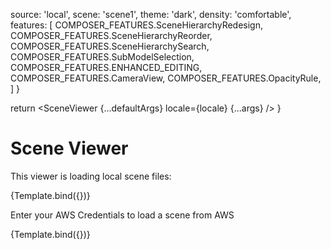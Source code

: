

<Meta title="Developer/Scene Viewer" component={SceneViewer} argTypes={argTypes} />

  source: 'local',
  scene: 'scene1',
  theme: 'dark',
  density: 'comfortable',
  features: [
    COMPOSER_FEATURES.SceneHierarchyRedesign,
    COMPOSER_FEATURES.SceneHierarchyReorder,
    COMPOSER_FEATURES.SceneHierarchySearch,
    COMPOSER_FEATURES.SubModelSelection,
    COMPOSER_FEATURES.ENHANCED_EDITING,
    COMPOSER_FEATURES.CameraView,
    COMPOSER_FEATURES.OpacityRule,
  ]
}

  return <SceneViewer {...defaultArgs} locale={locale} {...args} />
}

# Scene Viewer

This viewer is loading local scene files:

<Canvas>
  <Story name='Local Scene'
    height='500px'
    args={{ ...defaultArgs }}>
    {Template.bind({})}
  </Story>
</Canvas>

Enter your AWS Credentials to load a scene from AWS

<Canvas>
  <Story name='AWS Scene'
    height='500px'
    args={{ ...defaultArgs, source: 'aws' }}>
    {Template.bind({})}
  </Story>
</Canvas>
